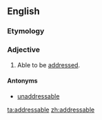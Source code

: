 ==English==

===Etymology===
{{suffix|address|able|lang=en}}

===Adjective===
{{en-adj}}

# Able to be [[addressed]].

====Antonyms====
* [[unaddressable]]

[[ta:addressable]]
[[zh:addressable]]